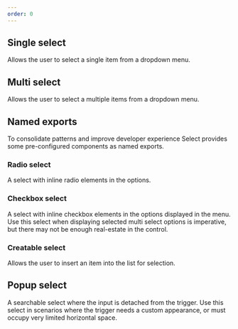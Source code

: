 ```yaml
---
order: 0
---
```



## Single select

Allows the user to select a single item from a dropdown menu.

<Example Component={SelectSingle} packageName="@atlaskit/select" />

## Multi select

Allows the user to select a multiple items from a dropdown menu.

<Example Component={SelectMulti} packageName="@atlaskit/select" />

## Named exports

To consolidate patterns and improve developer experience Select provides some pre-configured components as named exports.

### Radio select

A select with inline radio elements in the options.

<Example Component={SelectRadio} packageName="@atlaskit/select" />

### Checkbox select

A select with inline checkbox elements in the options displayed in the menu.
Use this select when displaying selected multi select options is imperative, but there may not be enough real-estate in the control.

<Example Component={SelectCheckbox} packageName="@atlaskit/select" />

### Creatable select

Allows the user to insert an item into the list for selection.

<Example Component={SelectCreatable} packageName="@atlaskit/select" />

## Popup select

A searchable select where the input is detached from the trigger. Use this select in scenarios where the trigger needs a custom appearance, or must occupy very limited horizontal space.

<Example Component={SelectPopup} packageName="@atlaskit/select" />
